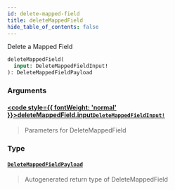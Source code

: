 ```yaml
---
id: delete-mapped-field
title: deleteMappedField
hide_table_of_contents: false
---
```








Delete a Mapped Field

```graphql
deleteMappedField(
  input: DeleteMappedFieldInput!
): DeleteMappedFieldPayload
```


### Arguments

#### [<code style={{ fontWeight: 'normal' }}>deleteMappedField.<b>input</b></code>](#)<Bullet />[`DeleteMappedFieldInput!`](/api/graphql/documentation/inputs/delete-mapped-field-input) <Badge class="secondary" text="non-null"/> <Badge class="secondary" text="input"/>
> Parameters for DeleteMappedField
> 

### Type

#### [`DeleteMappedFieldPayload`](/api/graphql/documentation/objects/delete-mapped-field-payload) <Badge class="secondary" text="object"/>
> Autogenerated return type of DeleteMappedField
> 





